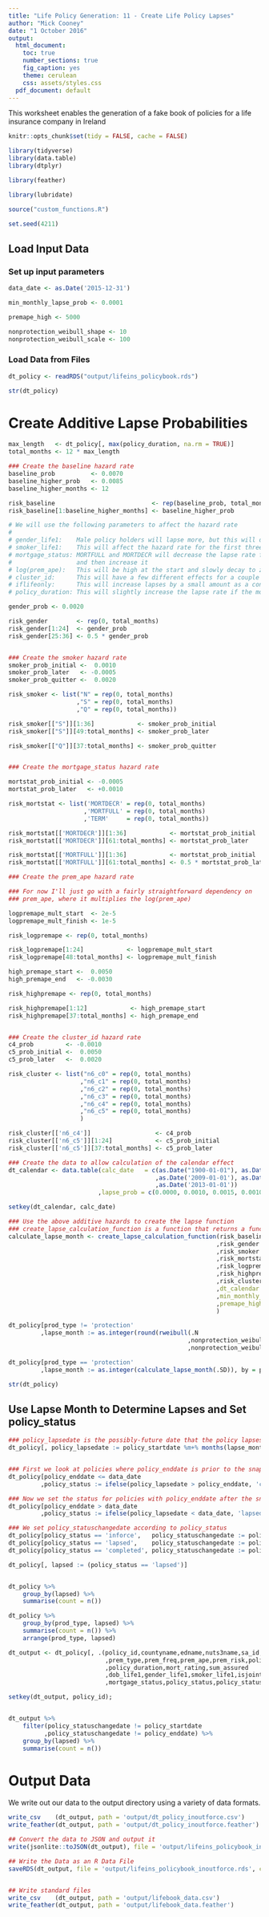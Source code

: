 ```yaml
---
title: "Life Policy Generation: 11 - Create Life Policy Lapses"
author: "Mick Cooney"
date: "1 October 2016"
output:
  html_document:
    toc: true
    number_sections: true
    fig_caption: yes
    theme: cerulean
    css: assets/styles.css
  pdf_document: default
---
```


<!--
(Title:) Life Policy Generation: 11 - Create Life Policy Lapses

Author: Mick Cooney

Date: 2016

Abstract: This worksheet adds lapse information to the book of life policies.

Keywords: life insurance, insurance, data generation

-->




This worksheet enables the generation of a fake book of policies for a life insurance company in Ireland


```r
knitr::opts_chunk$set(tidy = FALSE, cache = FALSE)

library(tidyverse)
library(data.table)
library(dtplyr)

library(feather)

library(lubridate)

source("custom_functions.R")

set.seed(4211)
```

## Load Input Data

### Set up input parameters

```r
data_date <- as.Date('2015-12-31')

min_monthly_lapse_prob <- 0.0001

premape_high <- 5000

nonprotection_weibull_shape <- 10
nonprotection_weibull_scale <- 100
```

### Load Data from Files

```r
dt_policy <- readRDS("output/lifeins_policybook.rds")

str(dt_policy)
```

# Create Additive Lapse Probabilities

```r
max_length   <- dt_policy[, max(policy_duration, na.rm = TRUE)]
total_months <- 12 * max_length

### Create the baseline hazard rate
baseline_prob          <- 0.0070
baseline_higher_prob   <- 0.0085
baseline_higher_months <- 12

risk_baseline                           <- rep(baseline_prob, total_months)
risk_baseline[1:baseline_higher_months] <- baseline_higher_prob
```

```r
# We will use the following parameters to affect the hazard rate
#
# gender_life1:    Male policy holders will lapse more, but this will decrease over time
# smoker_life1:    This will affect the hazard rate for the first three years but then will switch and decrease it
# mortgage_status: MORTFULL and MORTDECR will decrease the lapse rate for the first 3 years, go flat till about 7 years,
#                  and then increase it
# log(prem_ape):   This will be high at the start and slowly decay to zero, probably exponentially
# cluster_id:      This will have a few different effects for a couple of clusters, but most will have no effect.
# iflifeonly:      This will increase lapses by a small amount as a constant rate if FALSE
# policy_duration: This will slightly increase the lapse rate if the mortgage is for over 10 years

gender_prob <- 0.0020

risk_gender        <- rep(0, total_months)
risk_gender[1:24]  <- gender_prob
risk_gender[25:36] <- 0.5 * gender_prob


### Create the smoker hazard rate
smoker_prob_initial <-  0.0010
smoker_prob_later   <- -0.0005
smoker_prob_quitter <-  0.0020

risk_smoker <- list("N" = rep(0, total_months)
                   ,"S" = rep(0, total_months)
                   ,"Q" = rep(0, total_months))

risk_smoker[["S"]][1:36]            <- smoker_prob_initial
risk_smoker[["S"]][49:total_months] <- smoker_prob_later

risk_smoker[["Q"]][37:total_months] <- smoker_prob_quitter


### Create the mortgage_status hazard rate

mortstat_prob_initial <- -0.0005
mortstat_prob_later   <- +0.0010

risk_mortstat <- list('MORTDECR' = rep(0, total_months)
                     ,'MORTFULL' = rep(0, total_months)
                     ,'TERM'     = rep(0, total_months))

risk_mortstat[['MORTDECR']][1:36]            <- mortstat_prob_initial
risk_mortstat[['MORTDECR']][61:total_months] <- mortstat_prob_later

risk_mortstat[['MORTFULL']][1:36]            <- mortstat_prob_initial
risk_mortstat[['MORTFULL']][61:total_months] <- 0.5 * mortstat_prob_later
```



```r
### Create the prem_ape hazard rate

### For now I'll just go with a fairly straightforward dependency on
### prem_ape, where it multiplies the log(prem_ape)

logpremape_mult_start  <- 2e-5
logpremape_mult_finish <- 1e-5

risk_logpremape <- rep(0, total_months)

risk_logpremape[1:24]            <- logpremape_mult_start
risk_logpremape[48:total_months] <- logpremape_mult_finish

high_premape_start <-  0.0050
high_premape_end   <- -0.0030

risk_highpremape <- rep(0, total_months)

risk_highpremape[1:12]            <- high_premape_start
risk_highpremape[37:total_months] <- high_premape_end


### Create the cluster_id hazard rate
c4_prob         <- -0.0010
c5_prob_initial <-  0.0050
c5_prob_later   <-  0.0020

risk_cluster <- list("n6_c0" = rep(0, total_months)
                    ,"n6_c1" = rep(0, total_months)
                    ,"n6_c2" = rep(0, total_months)
                    ,"n6_c3" = rep(0, total_months)
                    ,"n6_c4" = rep(0, total_months)
                    ,"n6_c5" = rep(0, total_months)
                    )

risk_cluster[['n6_c4']]                  <- c4_prob
risk_cluster[['n6_c5']][1:24]            <- c5_prob_initial
risk_cluster[['n6_c5']][37:total_months] <- c5_prob_later
```

```r
### Create the data to allow calculation of the calendar effect
dt_calendar <- data.table(calc_date   = c(as.Date("1900-01-01"), as.Date('2008-01-01')
                                         ,as.Date('2009-01-01'), as.Date('2012-01-01')
                                         ,as.Date('2013-01-01'))
                         ,lapse_prob = c(0.0000, 0.0010, 0.0015, 0.0010, 0.0000))

setkey(dt_calendar, calc_date)
```


```r
### Use the above additive hazards to create the lapse function
### create_lapse_calculation_function is a function that returns a function
calculate_lapse_month <- create_lapse_calculation_function(risk_baseline
                                                          ,risk_gender
                                                          ,risk_smoker
                                                          ,risk_mortstat
                                                          ,risk_logpremape
                                                          ,risk_highpremape
                                                          ,risk_cluster
                                                          ,dt_calendar            = dt_calendar
                                                          ,min_monthly_lapse_prob = min_monthly_lapse_prob
                                                          ,premape_high           = premape_high
                                                          )

dt_policy[prod_type != 'protection'
         ,lapse_month := as.integer(round(rweibull(.N
                                                  ,nonprotection_weibull_shape
                                                  ,nonprotection_weibull_scale), 0))]

dt_policy[prod_type == 'protection'
         ,lapse_month := as.integer(calculate_lapse_month(.SD)), by = policy_id]

str(dt_policy)
```


## Use Lapse Month to Determine Lapses and Set policy_status

```r
### policy_lapsedate is the possibly-future date that the policy lapses
dt_policy[, policy_lapsedate := policy_startdate %m+% months(lapse_month)]


### First we look at policies where policy_enddate is prior to the snapshot date
dt_policy[policy_enddate <= data_date
         ,policy_status := ifelse(policy_lapsedate > policy_enddate, 'completed', 'lapsed')]

### Now we set the status for policies with policy_enddate after the snapshot date
dt_policy[policy_enddate > data_date
         ,policy_status := ifelse(policy_lapsedate < data_date, 'lapsed', 'inforce')]

### We set policy_statuschangedate according to policy_status
dt_policy[policy_status == 'inforce',   policy_statuschangedate := policy_startdate]
dt_policy[policy_status == 'lapsed',    policy_statuschangedate := policy_lapsedate]
dt_policy[policy_status == 'completed', policy_statuschangedate := policy_enddate]

dt_policy[, lapsed := (policy_status == 'lapsed')]


dt_policy %>%
    group_by(lapsed) %>%
    summarise(count = n())

dt_policy %>%
    group_by(prod_type, lapsed) %>%
    summarise(count = n()) %>%
    arrange(prod_type, lapsed)

```

```r
dt_output <- dt_policy[, .(policy_id,countyname,edname,nuts3name,sa_id,cluster_id,prod_type
                           ,prem_type,prem_freq,prem_ape,prem_risk,policy_startdate,policy_enddate
                           ,policy_duration,mort_rating,sum_assured
                           ,dob_life1,gender_life1,smoker_life1,isjointlife,islifeonly
                           ,mortgage_status,policy_status,policy_statuschangedate,lapsed)];

setkey(dt_output, policy_id);


dt_output %>%
    filter(policy_statuschangedate != policy_startdate
          ,policy_statuschangedate != policy_enddate) %>%
    group_by(lapsed) %>%
    summarise(count = n())
```



# Output Data

We write out our data to the output directory using a variety of data formats.

```r
write_csv    (dt_output, path = 'output/dt_policy_inoutforce.csv')
write_feather(dt_output, path = 'output/dt_policy_inoutforce.feather')

## Convert the data to JSON and output it
write(jsonlite::toJSON(dt_output), file = 'output/lifeins_policybook_inoutforce.json')

## Write the Data as an R Data File
saveRDS(dt_output, file = 'output/lifeins_policybook_inoutforce.rds', compress = 'xz')


## Write standard files
write_csv    (dt_output, path = 'output/lifebook_data.csv')
write_feather(dt_output, path = 'output/lifebook_data.feather')
```
